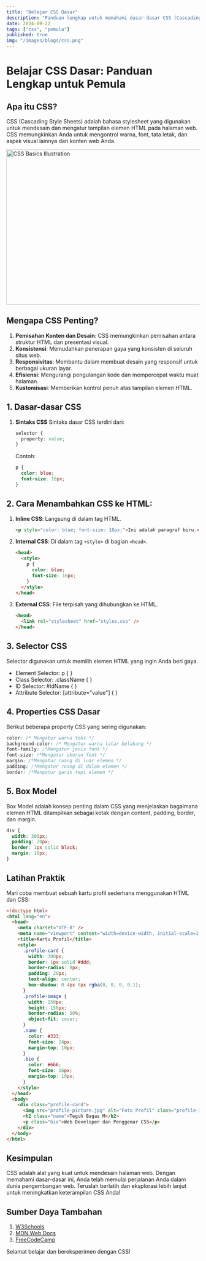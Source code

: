 ```yaml
---
title: "Belajar CSS Dasar"
description: "Panduan lengkap untuk memahami dasar-dasar CSS (Cascading Style Sheets) untuk pemula"
date: 2024-09-22
tags: ["css", "pemula"]
published: true
img: "/images/blogs/css.png"
---
```


# Belajar CSS Dasar: Panduan Lengkap untuk Pemula

## Apa itu CSS?

CSS (Cascading Style Sheets) adalah bahasa stylesheet yang digunakan untuk mendesain dan mengatur tampilan elemen HTML pada halaman web. CSS memungkinkan Anda untuk mengontrol warna, font, tata letak, dan aspek visual lainnya dari konten web Anda.

<Image src="/images/blogs/css.png" width="718" height="404" alt="CSS Basics Illustration" />

## Mengapa CSS Penting?

1. **Pemisahan Konten dan Desain**: CSS memungkinkan pemisahan antara struktur HTML dan presentasi visual.
2. **Konsistensi**: Memudahkan penerapan gaya yang konsisten di seluruh situs web.
3. **Responsivitas**: Membantu dalam membuat desain yang responsif untuk berbagai ukuran layar.
4. **Efisiensi**: Mengurangi pengulangan kode dan mempercepat waktu muat halaman.
5. **Kustomisasi**: Memberikan kontrol penuh atas tampilan elemen HTML.

## 1. Dasar-dasar CSS

1. **Sintaks CSS**
   Sintaks dasar CSS terdiri dari:
   ```css title="css"
   selector {
     property: value;
   }
   ```
   Contoh:
   ```css title="css"
   p {
     color: blue;
     font-size: 16px;
   }
   ```

## 2. Cara Menambahkan CSS ke HTML:

1. **Inline CSS**: Langsung di dalam tag HTML.

   ```html
   <p style="color: blue; font-size: 16px;">Ini adalah paragraf biru.</p>
   ```

2. **Internal CSS**: Di dalam tag `<style>` di bagian `<head>`.

   ```html showLineNumbers
   <head>
     <style>
       p {
         color: blue;
         font-size: 16px;
       }
     </style>
   </head>
   ```

3. **External CSS**: File terpisah yang dihubungkan ke HTML.
   ```html
   <head>
     <link rel="stylesheet" href="styles.css" />
   </head>
   ```

## 3. Selector CSS

Selector digunakan untuk memilih elemen HTML yang ingin Anda beri gaya.

- Element Selector: p { }
- Class Selector: .className { }
- ID Selector: #idName { }
- Attribute Selector: [attribute="value"] { }

## 4. Properties CSS Dasar

Berikut beberapa property CSS yang sering digunakan:

```css title="css"
color: /* Mengatur warna teks */
background-color: /* Mengatur warna latar belakang */
font-family: /*Mengatur jenis font */
font-size: /*Mengatur ukuran font */
margin: /*Mengatur ruang di luar elemen */
padding: /*Mengatur ruang di dalam elemen */
border: /*Mengatur garis tepi elemen */
```

## 5. Box Model

Box Model adalah konsep penting dalam CSS yang menjelaskan bagaimana elemen HTML ditampilkan sebagai kotak dengan content, padding, border, dan margin.

```css title="css"
div {
  width: 300px;
  padding: 20px;
  border: 1px solid black;
  margin: 10px;
}
```

## Latihan Praktik

Mari coba membuat sebuah kartu profil sederhana menggunakan HTML dan CSS:

```html title="html"
<!doctype html>
<html lang="en">
  <head>
    <meta charset="UTF-8" />
    <meta name="viewport" content="width=device-width, initial-scale=1.0" />
    <title>Kartu Profil</title>
    <style>
      .profile-card {
        width: 300px;
        border: 1px solid #ddd;
        border-radius: 8px;
        padding: 20px;
        text-align: center;
        box-shadow: 0 4px 8px rgba(0, 0, 0, 0.1);
      }
      .profile-image {
        width: 150px;
        height: 150px;
        border-radius: 50%;
        object-fit: cover;
      }
      .name {
        color: #333;
        font-size: 24px;
        margin-top: 10px;
      }
      .bio {
        color: #666;
        font-size: 16px;
        margin-top: 10px;
      }
    </style>
  </head>
  <body>
    <div class="profile-card">
      <img src="profile-picture.jpg" alt="Foto Profil" class="profile-image" />
      <h2 class="name">Teguh Bagas M</h2>
      <p class="bio">Web Developer dan Penggemar CSS</p>
    </div>
  </body>
</html>
```

## Kesimpulan

CSS adalah alat yang kuat untuk mendesain halaman web. Dengan memahami dasar-dasar ini, Anda telah memulai perjalanan Anda dalam dunia pengembangan web. Teruslah berlatih dan eksplorasi lebih lanjut untuk meningkatkan keterampilan CSS Anda!

## Sumber Daya Tambahan

1. [W3Schools](https://www.w3schools.com)
2. [MDN Web Docs](https://developer.mozilla.org)
3. [FreeCodeCamp](https://www.freecodecamp.org)

Selamat belajar dan bereksperimen dengan CSS!
